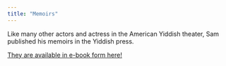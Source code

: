```yaml
---
title: "Memoirs"
---
```


Like many other actors and actress in the American Yiddish theater, Sam published his memoirs in the Yiddish press.

[They are available in e-book form here!](https://sjspielman.github.io/sam-kasten-memoirs)
